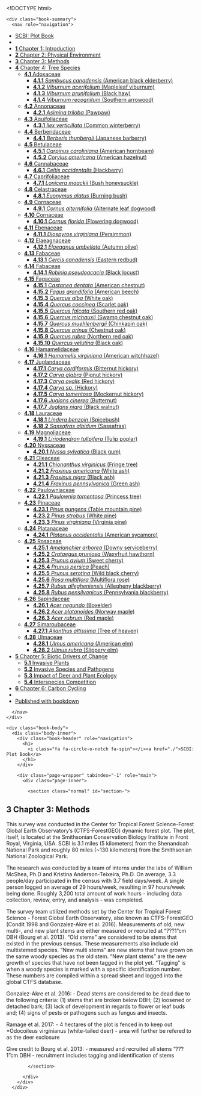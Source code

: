 <!DOCTYPE html>
<html >

<head>

  <meta charset="UTF-8">
  <meta http-equiv="X-UA-Compatible" content="IE=edge">
  <title>SCBI: Plot Book</title>
  <meta name="description" content="SCBI: Plot Book">
  <meta name="generator" content="bookdown 0.7 and GitBook 2.6.7">

  <meta property="og:title" content="SCBI: Plot Book" />
  <meta property="og:type" content="book" />
  
  
  
  

  <meta name="twitter:card" content="summary" />
  <meta name="twitter:title" content="SCBI: Plot Book" />
  
  
  

<meta name="author" content="Kristina Anderson-Teixeira, Erika Gonzalez-Akre, Stuart Davies, William McShea, Alyssa Terrell, Michael Scott, Caroline Kittle, Ian McGregor">


<meta name="date" content="2018-01-01">

  <meta name="viewport" content="width=device-width, initial-scale=1">
  <meta name="apple-mobile-web-app-capable" content="yes">
  <meta name="apple-mobile-web-app-status-bar-style" content="black">
  
  
<link rel="prev" href="chapter-2-physical-environment.html">
<link rel="next" href="chapter-4-tree-species.html">
<script src="libs/jquery-2.2.3/jquery.min.js"></script>
<link href="libs/gitbook-2.6.7/css/style.css" rel="stylesheet" />
<link href="libs/gitbook-2.6.7/css/plugin-bookdown.css" rel="stylesheet" />
<link href="libs/gitbook-2.6.7/css/plugin-highlight.css" rel="stylesheet" />
<link href="libs/gitbook-2.6.7/css/plugin-search.css" rel="stylesheet" />
<link href="libs/gitbook-2.6.7/css/plugin-fontsettings.css" rel="stylesheet" />










<link rel="stylesheet" href="style.css" type="text/css" />
</head>

<body>



  <div class="book without-animation with-summary font-size-2 font-family-1" data-basepath=".">

    <div class="book-summary">
      <nav role="navigation">

<ul class="summary">
<li><a href="./">SCBI: Plot Book</a></li>

<li class="divider"></li>
<li class="chapter" data-level="1" data-path="chapter-1-introduction.html"><a href="chapter-1-introduction.html"><i class="fa fa-check"></i><b>1</b> Chapter 1: Introduction</a></li>
<li class="chapter" data-level="2" data-path="chapter-2-physical-environment.html"><a href="chapter-2-physical-environment.html"><i class="fa fa-check"></i><b>2</b> Chapter 2: Physical Environment</a></li>
<li class="chapter" data-level="3" data-path="chapter-3-methods.html"><a href="chapter-3-methods.html"><i class="fa fa-check"></i><b>3</b> Chapter 3: Methods</a></li>
<li class="chapter" data-level="4" data-path="chapter-4-tree-species.html"><a href="chapter-4-tree-species.html"><i class="fa fa-check"></i><b>4</b> Chapter 4: Tree Species</a><ul>
<li class="chapter" data-level="4.1" data-path="chapter-4-tree-species.html"><a href="chapter-4-tree-species.html#adoxaceae"><i class="fa fa-check"></i><b>4.1</b> Adoxaceae</a><ul>
<li class="chapter" data-level="4.1.1" data-path="chapter-4-tree-species.html"><a href="chapter-4-tree-species.html#sambucus-canadensis-american-black-elderberry"><i class="fa fa-check"></i><b>4.1.1</b> <em>Sambucus canadensis</em> (American black elderberry)</a></li>
<li class="chapter" data-level="4.1.2" data-path="chapter-4-tree-species.html"><a href="chapter-4-tree-species.html#viburnum-acerifolium-mapleleaf-viburnum"><i class="fa fa-check"></i><b>4.1.2</b> <em>Viburnum acerifolium</em> (Mapleleaf viburnum)</a></li>
<li class="chapter" data-level="4.1.3" data-path="chapter-4-tree-species.html"><a href="chapter-4-tree-species.html#viburnum-prunifolium-black-haw"><i class="fa fa-check"></i><b>4.1.3</b> <em>Viburnum prunifolium</em> (Black haw)</a></li>
<li class="chapter" data-level="4.1.4" data-path="chapter-4-tree-species.html"><a href="chapter-4-tree-species.html#viburnum-recognitum-southern-arrowood"><i class="fa fa-check"></i><b>4.1.4</b> <em>Viburnum recognitum</em> (Southern arrowood)</a></li>
</ul></li>
<li class="chapter" data-level="4.2" data-path="chapter-4-tree-species.html"><a href="chapter-4-tree-species.html#annonaceae"><i class="fa fa-check"></i><b>4.2</b> Annonaceae</a><ul>
<li class="chapter" data-level="4.2.1" data-path="chapter-4-tree-species.html"><a href="chapter-4-tree-species.html#asimina-triloba-pawpaw"><i class="fa fa-check"></i><b>4.2.1</b> <em>Asimina triloba</em> (Pawpaw)</a></li>
</ul></li>
<li class="chapter" data-level="4.3" data-path="chapter-4-tree-species.html"><a href="chapter-4-tree-species.html#aquifoliaceae"><i class="fa fa-check"></i><b>4.3</b> Aquifoliaceae</a><ul>
<li class="chapter" data-level="4.3.1" data-path="chapter-4-tree-species.html"><a href="chapter-4-tree-species.html#ilex-verticillata-common-winterberry"><i class="fa fa-check"></i><b>4.3.1</b> <em>Ilex verticillata</em> (Common winterberry)</a></li>
</ul></li>
<li class="chapter" data-level="4.4" data-path="chapter-4-tree-species.html"><a href="chapter-4-tree-species.html#berberidaceae"><i class="fa fa-check"></i><b>4.4</b> Berberidaceae</a><ul>
<li class="chapter" data-level="4.4.1" data-path="chapter-4-tree-species.html"><a href="chapter-4-tree-species.html#berberis-thunbergii-japanese-barberry"><i class="fa fa-check"></i><b>4.4.1</b> <em>Berberis thunbergii</em> (Japanese barberry)</a></li>
</ul></li>
<li class="chapter" data-level="4.5" data-path="chapter-4-tree-species.html"><a href="chapter-4-tree-species.html#betulaceae"><i class="fa fa-check"></i><b>4.5</b> Betulaceae</a><ul>
<li class="chapter" data-level="4.5.1" data-path="chapter-4-tree-species.html"><a href="chapter-4-tree-species.html#carpinus-caroliniana-american-hornbeam"><i class="fa fa-check"></i><b>4.5.1</b> <em>Carpinus caroliniana</em> (American hornbeam)</a></li>
<li class="chapter" data-level="4.5.2" data-path="chapter-4-tree-species.html"><a href="chapter-4-tree-species.html#corylus-americana-american-hazelnut"><i class="fa fa-check"></i><b>4.5.2</b> <em>Corylus americana</em> (American hazelnut)</a></li>
</ul></li>
<li class="chapter" data-level="4.6" data-path="chapter-4-tree-species.html"><a href="chapter-4-tree-species.html#cannabaceae"><i class="fa fa-check"></i><b>4.6</b> Cannabaceae</a><ul>
<li class="chapter" data-level="4.6.1" data-path="chapter-4-tree-species.html"><a href="chapter-4-tree-species.html#celtis-occidentalis-hackberry"><i class="fa fa-check"></i><b>4.6.1</b> <em>Celtis occidentalis</em> (Hackberry)</a></li>
</ul></li>
<li class="chapter" data-level="4.7" data-path="chapter-4-tree-species.html"><a href="chapter-4-tree-species.html#caprifoliaceae"><i class="fa fa-check"></i><b>4.7</b> Caprifoliaceae</a><ul>
<li class="chapter" data-level="4.7.1" data-path="chapter-4-tree-species.html"><a href="chapter-4-tree-species.html#lonicera-maackii-bush-honeysuckle"><i class="fa fa-check"></i><b>4.7.1</b> <em>Lonicera maackii</em> (Bush honeysuckle)</a></li>
</ul></li>
<li class="chapter" data-level="4.8" data-path="chapter-4-tree-species.html"><a href="chapter-4-tree-species.html#celastraceae"><i class="fa fa-check"></i><b>4.8</b> Celastraceae</a><ul>
<li class="chapter" data-level="4.8.1" data-path="chapter-4-tree-species.html"><a href="chapter-4-tree-species.html#euonymus-alatus-burning-bush"><i class="fa fa-check"></i><b>4.8.1</b> <em>Euonymus alatus</em> (Burning bush)</a></li>
</ul></li>
<li class="chapter" data-level="4.9" data-path="chapter-4-tree-species.html"><a href="chapter-4-tree-species.html#cornaceae"><i class="fa fa-check"></i><b>4.9</b> Cornaceae</a><ul>
<li class="chapter" data-level="4.9.1" data-path="chapter-4-tree-species.html"><a href="chapter-4-tree-species.html#cornus-alternifolia-alternate-leaf-dogwood"><i class="fa fa-check"></i><b>4.9.1</b> <em>Cornus alternifolia</em> (Alternate leaf dogwood)</a></li>
</ul></li>
<li class="chapter" data-level="4.10" data-path="chapter-4-tree-species.html"><a href="chapter-4-tree-species.html#cornaceae-1"><i class="fa fa-check"></i><b>4.10</b> Cornaceae</a><ul>
<li class="chapter" data-level="4.10.1" data-path="chapter-4-tree-species.html"><a href="chapter-4-tree-species.html#cornus-florida-flowering-dogwood"><i class="fa fa-check"></i><b>4.10.1</b> <em>Cornus florida</em> (Flowering dogwood)</a></li>
</ul></li>
<li class="chapter" data-level="4.11" data-path="chapter-4-tree-species.html"><a href="chapter-4-tree-species.html#ebenaceae"><i class="fa fa-check"></i><b>4.11</b> Ebenaceae</a><ul>
<li class="chapter" data-level="4.11.1" data-path="chapter-4-tree-species.html"><a href="chapter-4-tree-species.html#diospyros-virginiana-persimmon"><i class="fa fa-check"></i><b>4.11.1</b> <em>Diospyros virginiana</em> (Persimmon)</a></li>
</ul></li>
<li class="chapter" data-level="4.12" data-path="chapter-4-tree-species.html"><a href="chapter-4-tree-species.html#elaeagnaceae"><i class="fa fa-check"></i><b>4.12</b> Elaeagnaceae</a><ul>
<li class="chapter" data-level="4.12.1" data-path="chapter-4-tree-species.html"><a href="chapter-4-tree-species.html#elaeagnus-umbellata-autumn-olive"><i class="fa fa-check"></i><b>4.12.1</b> <em>Elaeagnus umbellata</em> (Autumn olive)</a></li>
</ul></li>
<li class="chapter" data-level="4.13" data-path="chapter-4-tree-species.html"><a href="chapter-4-tree-species.html#fabaceae"><i class="fa fa-check"></i><b>4.13</b> Fabaceae</a><ul>
<li class="chapter" data-level="4.13.1" data-path="chapter-4-tree-species.html"><a href="chapter-4-tree-species.html#cercis-canadensis-eastern-redbud"><i class="fa fa-check"></i><b>4.13.1</b> <em>Cercis canadensis</em> (Eastern redbud)</a></li>
</ul></li>
<li class="chapter" data-level="4.14" data-path="chapter-4-tree-species.html"><a href="chapter-4-tree-species.html#fabaceae-1"><i class="fa fa-check"></i><b>4.14</b> Fabaceae</a><ul>
<li class="chapter" data-level="4.14.1" data-path="chapter-4-tree-species.html"><a href="chapter-4-tree-species.html#robinia-pseudoacacia-black-locust"><i class="fa fa-check"></i><b>4.14.1</b> <em>Robinia pseudoacacia</em> (Black locust)</a></li>
</ul></li>
<li class="chapter" data-level="4.15" data-path="chapter-4-tree-species.html"><a href="chapter-4-tree-species.html#fagaceae"><i class="fa fa-check"></i><b>4.15</b> Fagaceae</a><ul>
<li class="chapter" data-level="4.15.1" data-path="chapter-4-tree-species.html"><a href="chapter-4-tree-species.html#castanea-dentata-american-chestnut"><i class="fa fa-check"></i><b>4.15.1</b> <em>Castanea dentata</em> (American chestnut)</a></li>
<li class="chapter" data-level="4.15.2" data-path="chapter-4-tree-species.html"><a href="chapter-4-tree-species.html#fagus-grandifolia-american-beech"><i class="fa fa-check"></i><b>4.15.2</b> <em>Fagus grandifolia</em> (American beech)</a></li>
<li class="chapter" data-level="4.15.3" data-path="chapter-4-tree-species.html"><a href="chapter-4-tree-species.html#quercus-alba-white-oak"><i class="fa fa-check"></i><b>4.15.3</b> <em>Quercus alba</em> (White oak)</a></li>
<li class="chapter" data-level="4.15.4" data-path="chapter-4-tree-species.html"><a href="chapter-4-tree-species.html#quercus-coccinea-scarlet-oak"><i class="fa fa-check"></i><b>4.15.4</b> <em>Quercus coccinea</em> (Scarlet oak)</a></li>
<li class="chapter" data-level="4.15.5" data-path="chapter-4-tree-species.html"><a href="chapter-4-tree-species.html#quercus-falcata-southern-red-oak"><i class="fa fa-check"></i><b>4.15.5</b> <em>Quercus falcata</em> (Southern red oak)</a></li>
<li class="chapter" data-level="4.15.6" data-path="chapter-4-tree-species.html"><a href="chapter-4-tree-species.html#quercus-michauxii-swamp-chestnut-oak"><i class="fa fa-check"></i><b>4.15.6</b> <em>Quercus michauxii</em> (Swamp chestnut oak)</a></li>
<li class="chapter" data-level="4.15.7" data-path="chapter-4-tree-species.html"><a href="chapter-4-tree-species.html#quercus-muehlenbergii-chinkapin-oak"><i class="fa fa-check"></i><b>4.15.7</b> <em>Quercus muehlenbergii</em> (Chinkapin oak)</a></li>
<li class="chapter" data-level="4.15.8" data-path="chapter-4-tree-species.html"><a href="chapter-4-tree-species.html#quercus-prinus-chestnut-oak"><i class="fa fa-check"></i><b>4.15.8</b> <em>Quercus prinus</em> (Chestnut oak)</a></li>
<li class="chapter" data-level="4.15.9" data-path="chapter-4-tree-species.html"><a href="chapter-4-tree-species.html#quercus-rubra-northern-red-oak"><i class="fa fa-check"></i><b>4.15.9</b> <em>Quercus rubra</em> (Northern red oak)</a></li>
<li class="chapter" data-level="4.15.10" data-path="chapter-4-tree-species.html"><a href="chapter-4-tree-species.html#quercus-velutina-black-oak"><i class="fa fa-check"></i><b>4.15.10</b> <em>Quercus velutina</em> (Black oak)</a></li>
</ul></li>
<li class="chapter" data-level="4.16" data-path="chapter-4-tree-species.html"><a href="chapter-4-tree-species.html#hamamelidaceae"><i class="fa fa-check"></i><b>4.16</b> Hamamelidaceae</a><ul>
<li class="chapter" data-level="4.16.1" data-path="chapter-4-tree-species.html"><a href="chapter-4-tree-species.html#hamamelis-virginiana-american-witchhazel"><i class="fa fa-check"></i><b>4.16.1</b> <em>Hamamelis virginiana</em> (American witchhazel)</a></li>
</ul></li>
<li class="chapter" data-level="4.17" data-path="chapter-4-tree-species.html"><a href="chapter-4-tree-species.html#juglandaceae"><i class="fa fa-check"></i><b>4.17</b> Juglandaceae</a><ul>
<li class="chapter" data-level="4.17.1" data-path="chapter-4-tree-species.html"><a href="chapter-4-tree-species.html#carya-cordiformis-bitternut-hickory"><i class="fa fa-check"></i><b>4.17.1</b> <em>Carya cordiformis</em> (Bitternut hickory)</a></li>
<li class="chapter" data-level="4.17.2" data-path="chapter-4-tree-species.html"><a href="chapter-4-tree-species.html#carya-glabra-pignut-hickory"><i class="fa fa-check"></i><b>4.17.2</b> <em>Carya glabra</em> (Pignut hickory)</a></li>
<li class="chapter" data-level="4.17.3" data-path="chapter-4-tree-species.html"><a href="chapter-4-tree-species.html#carya-ovalis-red-hickory"><i class="fa fa-check"></i><b>4.17.3</b> <em>Carya ovalis</em> (Red hickory)</a></li>
<li class="chapter" data-level="4.17.4" data-path="chapter-4-tree-species.html"><a href="chapter-4-tree-species.html#carya-sp.-hickory"><i class="fa fa-check"></i><b>4.17.4</b> <em>Carya sp.</em> (Hickory)</a></li>
<li class="chapter" data-level="4.17.5" data-path="chapter-4-tree-species.html"><a href="chapter-4-tree-species.html#carya-tomentosa-mockernut-hickory"><i class="fa fa-check"></i><b>4.17.5</b> <em>Carya tomentosa</em> (Mockernut hickory)</a></li>
<li class="chapter" data-level="4.17.6" data-path="chapter-4-tree-species.html"><a href="chapter-4-tree-species.html#juglans-cinerea-butternut"><i class="fa fa-check"></i><b>4.17.6</b> <em>Juglans cinerea</em> (Butternut)</a></li>
<li class="chapter" data-level="4.17.7" data-path="chapter-4-tree-species.html"><a href="chapter-4-tree-species.html#juglans-nigra-black-walnut"><i class="fa fa-check"></i><b>4.17.7</b> <em>Juglans nigra</em> (Black walnut)</a></li>
</ul></li>
<li class="chapter" data-level="4.18" data-path="chapter-4-tree-species.html"><a href="chapter-4-tree-species.html#lauraceae"><i class="fa fa-check"></i><b>4.18</b> Lauraceae</a><ul>
<li class="chapter" data-level="4.18.1" data-path="chapter-4-tree-species.html"><a href="chapter-4-tree-species.html#lindera-benzoin-spicebush"><i class="fa fa-check"></i><b>4.18.1</b> <em>Lindera benzoin</em> (Spicebush)</a></li>
<li class="chapter" data-level="4.18.2" data-path="chapter-4-tree-species.html"><a href="chapter-4-tree-species.html#sassafras-albidum-sassafras"><i class="fa fa-check"></i><b>4.18.2</b> <em>Sassafras albidum</em> (Sassafras)</a></li>
</ul></li>
<li class="chapter" data-level="4.19" data-path="chapter-4-tree-species.html"><a href="chapter-4-tree-species.html#magnoliaceae"><i class="fa fa-check"></i><b>4.19</b> Magnoliaceae</a><ul>
<li class="chapter" data-level="4.19.1" data-path="chapter-4-tree-species.html"><a href="chapter-4-tree-species.html#liriodendron-tulipifera-tulip-poplar"><i class="fa fa-check"></i><b>4.19.1</b> <em>Liriodendron tulipifera</em> (Tulip poplar)</a></li>
</ul></li>
<li class="chapter" data-level="4.20" data-path="chapter-4-tree-species.html"><a href="chapter-4-tree-species.html#nyssaceae"><i class="fa fa-check"></i><b>4.20</b> Nyssaceae</a><ul>
<li class="chapter" data-level="4.20.1" data-path="chapter-4-tree-species.html"><a href="chapter-4-tree-species.html#nyssa-sylvatica-black-gum"><i class="fa fa-check"></i><b>4.20.1</b> <em>Nyssa sylvatica</em> (Black gum)</a></li>
</ul></li>
<li class="chapter" data-level="4.21" data-path="chapter-4-tree-species.html"><a href="chapter-4-tree-species.html#oleaceae"><i class="fa fa-check"></i><b>4.21</b> Oleaceae</a><ul>
<li class="chapter" data-level="4.21.1" data-path="chapter-4-tree-species.html"><a href="chapter-4-tree-species.html#chionanthus-virginicus-fringe-tree"><i class="fa fa-check"></i><b>4.21.1</b> <em>Chionanthus virginicus</em> (Fringe tree)</a></li>
<li class="chapter" data-level="4.21.2" data-path="chapter-4-tree-species.html"><a href="chapter-4-tree-species.html#fraxinus-americana-white-ash"><i class="fa fa-check"></i><b>4.21.2</b> <em>Fraxinus americana</em> (White ash)</a></li>
<li class="chapter" data-level="4.21.3" data-path="chapter-4-tree-species.html"><a href="chapter-4-tree-species.html#fraxinus-nigra-black-ash"><i class="fa fa-check"></i><b>4.21.3</b> <em>Fraxinus nigra</em> (Black ash)</a></li>
<li class="chapter" data-level="4.21.4" data-path="chapter-4-tree-species.html"><a href="chapter-4-tree-species.html#fraxinus-pennsylvanica-green-ash"><i class="fa fa-check"></i><b>4.21.4</b> <em>Fraxinus pennsylvanica</em> (Green ash)</a></li>
</ul></li>
<li class="chapter" data-level="4.22" data-path="chapter-4-tree-species.html"><a href="chapter-4-tree-species.html#paulowniaceae"><i class="fa fa-check"></i><b>4.22</b> Paulowniaceae</a><ul>
<li class="chapter" data-level="4.22.1" data-path="chapter-4-tree-species.html"><a href="chapter-4-tree-species.html#paulownia-tomentosa-princess-tree"><i class="fa fa-check"></i><b>4.22.1</b> <em>Paulownia tomentosa</em> (Princess tree)</a></li>
</ul></li>
<li class="chapter" data-level="4.23" data-path="chapter-4-tree-species.html"><a href="chapter-4-tree-species.html#pinaceae"><i class="fa fa-check"></i><b>4.23</b> Pinaceae</a><ul>
<li class="chapter" data-level="4.23.1" data-path="chapter-4-tree-species.html"><a href="chapter-4-tree-species.html#pinus-pungens-table-mountain-pine"><i class="fa fa-check"></i><b>4.23.1</b> <em>Pinus pungens</em> (Table mountain pine)</a></li>
<li class="chapter" data-level="4.23.2" data-path="chapter-4-tree-species.html"><a href="chapter-4-tree-species.html#pinus-strobus-white-pine"><i class="fa fa-check"></i><b>4.23.2</b> <em>Pinus strobus</em> (White pine)</a></li>
<li class="chapter" data-level="4.23.3" data-path="chapter-4-tree-species.html"><a href="chapter-4-tree-species.html#pinus-virginiana-virginia-pine"><i class="fa fa-check"></i><b>4.23.3</b> <em>Pinus virginiana</em> (Virginia pine)</a></li>
</ul></li>
<li class="chapter" data-level="4.24" data-path="chapter-4-tree-species.html"><a href="chapter-4-tree-species.html#platanaceae"><i class="fa fa-check"></i><b>4.24</b> Platanaceae</a><ul>
<li class="chapter" data-level="4.24.1" data-path="chapter-4-tree-species.html"><a href="chapter-4-tree-species.html#platanus-occidentalis-american-sycamore"><i class="fa fa-check"></i><b>4.24.1</b> <em>Platanus occidentalis</em> (American sycamore)</a></li>
</ul></li>
<li class="chapter" data-level="4.25" data-path="chapter-4-tree-species.html"><a href="chapter-4-tree-species.html#rosaceae"><i class="fa fa-check"></i><b>4.25</b> Rosaceae</a><ul>
<li class="chapter" data-level="4.25.1" data-path="chapter-4-tree-species.html"><a href="chapter-4-tree-species.html#amelanchier-arborea-downy-serviceberry"><i class="fa fa-check"></i><b>4.25.1</b> <em>Amelanchier arborea</em> (Downy serviceberry)</a></li>
<li class="chapter" data-level="4.25.2" data-path="chapter-4-tree-species.html"><a href="chapter-4-tree-species.html#crataegus-pruniosa-waxyfruit-hawthorn"><i class="fa fa-check"></i><b>4.25.2</b> <em>Crataegus pruniosa</em> (Waxyfruit hawthorn)</a></li>
<li class="chapter" data-level="4.25.3" data-path="chapter-4-tree-species.html"><a href="chapter-4-tree-species.html#prunus-avium-sweet-cherry"><i class="fa fa-check"></i><b>4.25.3</b> <em>Prunus avium</em> (Sweet cherry)</a></li>
<li class="chapter" data-level="4.25.4" data-path="chapter-4-tree-species.html"><a href="chapter-4-tree-species.html#prunus-persica-peach"><i class="fa fa-check"></i><b>4.25.4</b> <em>Prunus persica</em> (Peach)</a></li>
<li class="chapter" data-level="4.25.5" data-path="chapter-4-tree-species.html"><a href="chapter-4-tree-species.html#prunus-serotina-wild-black-cherry"><i class="fa fa-check"></i><b>4.25.5</b> <em>Prunus serotina</em> (Wild black cherry)</a></li>
<li class="chapter" data-level="4.25.6" data-path="chapter-4-tree-species.html"><a href="chapter-4-tree-species.html#rosa-multiflora-multiflora-rose"><i class="fa fa-check"></i><b>4.25.6</b> <em>Rosa multiflora</em> (Multiflora rose)</a></li>
<li class="chapter" data-level="4.25.7" data-path="chapter-4-tree-species.html"><a href="chapter-4-tree-species.html#rubus-allegheniensis-allegheny-blackberry"><i class="fa fa-check"></i><b>4.25.7</b> <em>Rubus allegheniensis</em> (Allegheny blackberry)</a></li>
<li class="chapter" data-level="4.25.8" data-path="chapter-4-tree-species.html"><a href="chapter-4-tree-species.html#rubus-pensilvanicus-pennsylvania-blackberry"><i class="fa fa-check"></i><b>4.25.8</b> <em>Rubus pensilvanicus</em> (Pennsylvania blackberry)</a></li>
</ul></li>
<li class="chapter" data-level="4.26" data-path="chapter-4-tree-species.html"><a href="chapter-4-tree-species.html#sapindaceae"><i class="fa fa-check"></i><b>4.26</b> Sapindaceae</a><ul>
<li class="chapter" data-level="4.26.1" data-path="chapter-4-tree-species.html"><a href="chapter-4-tree-species.html#acer-negundo-boxelder"><i class="fa fa-check"></i><b>4.26.1</b> <em>Acer negundo</em> (Boxelder)</a></li>
<li class="chapter" data-level="4.26.2" data-path="chapter-4-tree-species.html"><a href="chapter-4-tree-species.html#acer-platanoides-norway-maple"><i class="fa fa-check"></i><b>4.26.2</b> <em>Acer platanoides</em> (Norway maple)</a></li>
<li class="chapter" data-level="4.26.3" data-path="chapter-4-tree-species.html"><a href="chapter-4-tree-species.html#acer-rubrum-red-maple"><i class="fa fa-check"></i><b>4.26.3</b> <em>Acer rubrum</em> (Red maple)</a></li>
</ul></li>
<li class="chapter" data-level="4.27" data-path="chapter-4-tree-species.html"><a href="chapter-4-tree-species.html#simaroubaceae"><i class="fa fa-check"></i><b>4.27</b> Simaroubaceae</a><ul>
<li class="chapter" data-level="4.27.1" data-path="chapter-4-tree-species.html"><a href="chapter-4-tree-species.html#ailanthus-altissima-tree-of-heaven"><i class="fa fa-check"></i><b>4.27.1</b> <em>Ailanthus altissima</em> (Tree of heaven)</a></li>
</ul></li>
<li class="chapter" data-level="4.28" data-path="chapter-4-tree-species.html"><a href="chapter-4-tree-species.html#ulmaceae"><i class="fa fa-check"></i><b>4.28</b> Ulmaceae</a><ul>
<li class="chapter" data-level="4.28.1" data-path="chapter-4-tree-species.html"><a href="chapter-4-tree-species.html#ulmus-americana-american-elm"><i class="fa fa-check"></i><b>4.28.1</b> <em>Ulmus americana</em> (American elm)</a></li>
<li class="chapter" data-level="4.28.2" data-path="chapter-4-tree-species.html"><a href="chapter-4-tree-species.html#ulmus-rubra-slippery-elm"><i class="fa fa-check"></i><b>4.28.2</b> <em>Ulmus rubra</em> (Slippery elm)</a></li>
</ul></li>
</ul></li>
<li class="chapter" data-level="5" data-path="chapter-5-biotic-drivers-of-change.html"><a href="chapter-5-biotic-drivers-of-change.html"><i class="fa fa-check"></i><b>5</b> Chapter 5: Biotic Drivers of Change</a><ul>
<li class="chapter" data-level="5.1" data-path="chapter-5-biotic-drivers-of-change.html"><a href="chapter-5-biotic-drivers-of-change.html#invasive-plants"><i class="fa fa-check"></i><b>5.1</b> Invasive Plants</a></li>
<li class="chapter" data-level="5.2" data-path="chapter-5-biotic-drivers-of-change.html"><a href="chapter-5-biotic-drivers-of-change.html#invasive-species-and-pathogens"><i class="fa fa-check"></i><b>5.2</b> Invasive Species and Pathogens</a></li>
<li class="chapter" data-level="5.3" data-path="chapter-5-biotic-drivers-of-change.html"><a href="chapter-5-biotic-drivers-of-change.html#impact-of-deer-and-plant-ecology"><i class="fa fa-check"></i><b>5.3</b> Impact of Deer and Plant Ecology</a></li>
<li class="chapter" data-level="5.4" data-path="chapter-5-biotic-drivers-of-change.html"><a href="chapter-5-biotic-drivers-of-change.html#interspecies-competition"><i class="fa fa-check"></i><b>5.4</b> Interspecies Competition</a></li>
</ul></li>
<li class="chapter" data-level="6" data-path="chapter-6-carbon-cycling.html"><a href="chapter-6-carbon-cycling.html"><i class="fa fa-check"></i><b>6</b> Chapter 6: Carbon Cycling</a></li>
<li class="divider"></li>
<li><a href="https://github.com/SCBI-ForestGEO/SCBI-Plot-Book" target="blank">Published with bookdown</a></li>
</ul>

      </nav>
    </div>

    <div class="book-body">
      <div class="body-inner">
        <div class="book-header" role="navigation">
          <h1>
            <i class="fa fa-circle-o-notch fa-spin"></i><a href="./">SCBI: Plot Book</a>
          </h1>
        </div>

        <div class="page-wrapper" tabindex="-1" role="main">
          <div class="page-inner">

            <section class="normal" id="section-">
<div id="chapter-3-methods" class="section level1">
<h1><span class="header-section-number">3</span> Chapter 3: Methods</h1>
<p>This survey was conducted in the Center for Tropical Forest Science-Forest Global Earth Observatory’s (CTFS-ForestGEO) dynamic forest plot. The plot, itself, is located at the Smithsonian Conservation Biology Institute in Front Royal, Virginia, USA. SCBI is 3.1 miles (5 kilometers) from the Shenandoah National Park and roughly 80 miles (~130 kilometers) from the Smithsonian National Zoological Park.</p>
<p>The research was conducted by a team of interns under the labs of William McShea, Ph.D and Kristina Anderson-Teixeira, Ph.D. On average, 3.3 people/day participated in the census with 3.7 field days/week. A single person logged an average of 29 hours/week, resulting in 97 hours/week being done. Roughly 3,200 total amount of work hours - including data collection, review, entry, and analysis - was completed.</p>
<p>The survey team utilized methods set by the Center for Tropical Forest Science - Forest Global Earth Observatory, also known as CTFS-ForestGEO (Condit 1998 and Gonzalez-Akre et al. 2016). Measurements of old, new multi-, and new plant stems are either measured or recruited at “???1”cm DBH (Bourg et al. 2013). “Old stems” are considered to be stems that existed in the previous census. These measurements also include old multistemed species. “New multi stems” are new stems that have grown on the same woody species as the old stem. “New plant stems” are the new growth of species that have not been tagged in the plot yet. “Tagging” is when a woody species is marked with a specific identification number. These numbers are compiled within a spread sheet and logged into the global CTFS database.</p>
<p>Gonzalez-Akre et al. 2016: - Dead stems are considered to be dead due to the following criteria: (1) stems that are broken below DBH; (2) loosened or detached bark; (3) lack of development in regards to flower or leaf buds and; (4) signs of pests or pathogens such as fungus and insects.</p>
<p>Ramage et al. 2017: - 4 hectares of the plot is fenced in to keep out *Odocoileus virginianus (white-tailed deer) - area will further be refered to as the deer exclosure</p>
<p>Give credit to Bourg et al. 2013: - measured and recruited all stems “???1”cm DBH - recruitment includes tagging and identification of stems</p>
</div>
            </section>

          </div>
        </div>
      </div>
<a href="chapter-2-physical-environment.html" class="navigation navigation-prev " aria-label="Previous page"><i class="fa fa-angle-left"></i></a>
<a href="chapter-4-tree-species.html" class="navigation navigation-next " aria-label="Next page"><i class="fa fa-angle-right"></i></a>
    </div>
  </div>
<script src="libs/gitbook-2.6.7/js/app.min.js"></script>
<script src="libs/gitbook-2.6.7/js/lunr.js"></script>
<script src="libs/gitbook-2.6.7/js/plugin-search.js"></script>
<script src="libs/gitbook-2.6.7/js/plugin-sharing.js"></script>
<script src="libs/gitbook-2.6.7/js/plugin-fontsettings.js"></script>
<script src="libs/gitbook-2.6.7/js/plugin-bookdown.js"></script>
<script src="libs/gitbook-2.6.7/js/jquery.highlight.js"></script>
<script>
gitbook.require(["gitbook"], function(gitbook) {
gitbook.start({
"sharing": {
"github": false,
"facebook": true,
"twitter": true,
"google": false,
"linkedin": false,
"weibo": false,
"instapper": false,
"vk": false,
"all": ["facebook", "google", "twitter", "linkedin", "weibo", "instapaper"]
},
"fontsettings": {
"theme": "white",
"family": "sans",
"size": 2
},
"edit": {
"link": null,
"text": null
},
"download": null,
"toc": {
"collapse": "subsection"
},
"search": false
});
});
</script>

</body>

</html>
